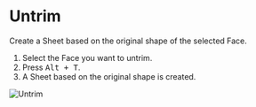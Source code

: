 
<Reference shortcut="Alt + T" command="Untrim" button="" />

# Untrim

Create a Sheet based on the original shape of the selected Face.

1. Select the Face you want to untrim.
2. Press <kbd>Alt + T</kbd>.
3. A Sheet based on the original shape is created.

![Untrim](/img/untrim.gif)


















